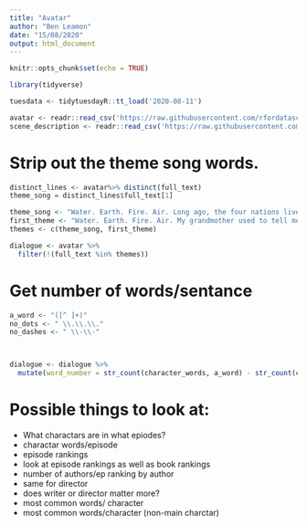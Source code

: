 ```yaml
---
title: "Avatar"
author: "Ben Leamon"
date: "15/08/2020"
output: html_document
---
```


```r
knitr::opts_chunk$set(echo = TRUE)
```


```r
library(tidyverse)
```

```r
tuesdata <- tidytuesdayR::tt_load('2020-08-11')
```

```r
avatar <- readr::read_csv('https://raw.githubusercontent.com/rfordatascience/tidytuesday/master/data/2020/2020-08-11/avatar.csv')
scene_description <- readr::read_csv('https://raw.githubusercontent.com/rfordatascience/tidytuesday/master/data/2020/2020-08-11/scene_description.csv')

```

# Strip out the theme song words.
```r
distinct_lines <- avatar%>% distinct(full_text)
theme_song = distinct_lines$full_text[1]

theme_song <- "Water. Earth. Fire. Air. Long ago, the four nations lived together in harmony. Then, everything changed when the Fire Nation attacked. Only the Avatar, master of all four elements, could stop them, but when the world needed him most, he vanished. A hundred years passed, and my brother and I discovered the new Avatar, an airbender named Aang. And although his airbending skills are great, he has a lot to learn before he's ready to save anyone. But I believe Aang can save the world."
first_theme <- "Water. Earth. Fire. Air. My grandmother used to tell me stories about the old days: a time of peace when the Avatar kept balance between the Water Tribes, Earth Kingdom, Fire Nation and Air Nomads. But that all changed when the Fire Nation attacked. Only the Avatar mastered all four elements; only he could stop the ruthless firebenders. But when the world needed him most, he vanished. A hundred years have passed, and the Fire Nation is nearing victory in the war. Two years ago, my father and the men of my tribe journeyed to the Earth Kingdom to help fight against the Fire Nation, leaving me and my brother to look after our tribe. Some people believe that the Avatar was never reborn into the Air Nomads and that the cycle is broken, but I haven't lost hope. I still believe that, somehow, the Avatar will return to save the world."
themes <- c(theme_song, first_theme)

dialogue <- avatar %>%
  filter(!(full_text %in% themes))

```

# Get number of words/sentance
```r
a_word <- "([^ ]+)"
no_dots <- " \\.\\.\\."
no_dashes <- " \\-\\-"



dialogue <- dialogue %>%
  mutate(word_number = str_count(character_words, a_word) - str_count(character_words, no_dots) - str_count(character_words, no_dashes))
```

# Possible things to look at: 
- What charactars are in what epiodes? 
- charactar words/episode
- episode rankings
- look at episode rankings as well as book rankings
- number of authors/ep ranking by author 
- same for director
- does writer or director matter more? 
- most common words/ character 
- most common words/character (non-main charctar)


